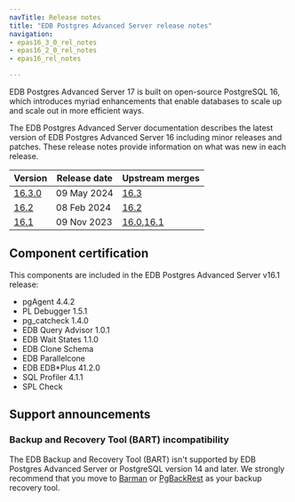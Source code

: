 ```yaml
---
navTitle: Release notes
title: "EDB Postgres Advanced Server release notes"
navigation:
- epas16_3_0_rel_notes
- epas16_2_0_rel_notes
- epas16_rel_notes

---
```


EDB Postgres Advanced Server 17 is built on open-source PostgreSQL 16, which introduces myriad enhancements that enable databases to scale up and scale out in more efficient ways. 

The EDB Postgres Advanced Server documentation describes the latest version of EDB Postgres Advanced Server 16 including minor releases and patches. These release notes provide information on what was new in each release. 

|         Version          | Release date |                      Upstream merges                       |
| ------------------------ | ------------ | ---------------------------------------------------------- |
| [16.3.0](epas16_3_0_rel_notes) | 09 May 2024 | [16.3](https://www.postgresql.org/docs/16/release-16-3.html) |
| [16.2](epas16_2_0_rel_notes)| 08 Feb 2024 | [16.2](https://www.postgresql.org/docs/16/release-16-2.html)
| [16.1](epas16_rel_notes) | 09 Nov 2023  | [16.0](https://www.postgresql.org/docs/16/release-16.html),[16.1](https://www.postgresql.org/docs/release/16.1/) |

## Component certification

This components are included in the EDB Postgres Advanced Server v16.1 release:

-   pgAgent 4.4.2
-   PL Debugger 1.5.1
-   pg_catcheck 1.4.0
-   EDB Query Advisor 1.0.1
-   EDB Wait States 1.1.0
-   EDB Clone Schema
-   EDB Parallelcone
-   EDB EDB*Plus 41.2.0
-   SQL Profiler 4.1.1
-   SPL Check

## Support announcements

### Backup and Recovery Tool (BART) incompatibility

The EDB Backup and Recovery Tool (BART) isn't supported by EDB Postgres Advanced Server or PostgreSQL version 14 and later. We strongly recommend that you move to [Barman](/supported-open-source/barman/) or [PgBackRest](/supported-open-source/pgbackrest/) as your backup recovery tool. 